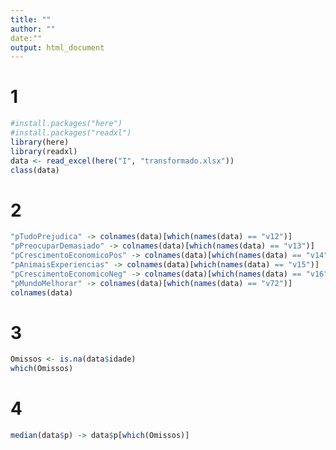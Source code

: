 ```yaml
---
title: ""
author: ""
date:""
output: html_document
---
```

# 1
```r
#install.packages("here")
#install.packages("readxl")
library(here)
library(readxl)
data <- read_excel(here("I", "transformado.xlsx"))
class(data)
```
# 2
```r
"pTudoPrejudica" -> colnames(data)[which(names(data) == "v12")]
"pPreocuparDemasiado" -> colnames(data)[which(names(data) == "v13")]
"pCrescimentoEconomicoPos" -> colnames(data)[which(names(data) == "v14")]
"pAnimaisExperiencias" -> colnames(data)[which(names(data) == "v15")]
"pCrescimentoEconomicoNeg" -> colnames(data)[which(names(data) == "v16")]
"pMundoMelhorar" -> colnames(data)[which(names(data) == "v72")]
colnames(data)
```
# 3
```r
Omissos <- is.na(data$idade)
which(Omissos)
```

# 4
```r
median(data$p) -> data$p[which(Omissos)]
```
